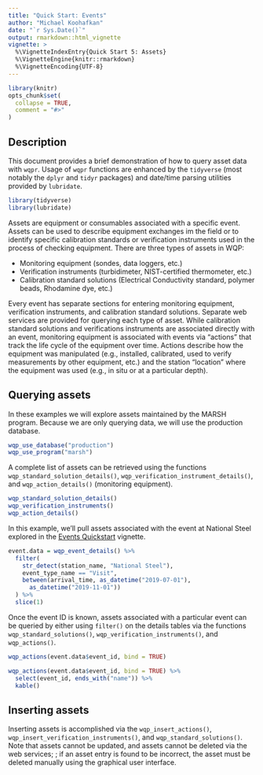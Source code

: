 ```yaml
---
title: "Quick Start: Events"
author: "Michael Koohafkan"
date: "`r Sys.Date()`"
output: rmarkdown::html_vignette
vignette: >
  %\VignetteIndexEntry{Quick Start 5: Assets}
  %\VignetteEngine{knitr::rmarkdown}
  %\VignetteEncoding{UTF-8}
---
```


```r
library(knitr)
opts_chunk$set(
  collapse = TRUE,
  comment = "#>"
)
```

## Description

This document provides a brief demonstration of how to query asset data
with `wqpr`. Usage of `wqpr` functions are enhanced by the `tidyverse`
(most notably the `dplyr` and `tidyr` packages) and date/time parsing
utilities provided by `lubridate`.

```r
library(tidyverse)
library(lubridate)
```

Assets are equipment or consumables associated with a
specific event. Assets can be used to describe equipment exchanges
im the field or to identify specific calibration standards or
verification instruments used in the process of checking equipment. 
There are three types of assets in WQP:

- Monitoring equipment (sondes, data loggers, etc.)
- Verification instruments (turbidimeter, NIST-certified thermometer, etc.)
- Calibration standard solutions (Electrical Conductivity standard,
  polymer beads, Rhodamine dye, etc.)

Every event has separate sections for entering monitoring equipment,
verification instruments, and calibration standard solutions. 
Separate web services are provided for querying each type of asset.
While calibration standard solutions and verifications instruments
are associated directly with an event, monitoring equipment is
associated with events via "actions" that track the life
cycle of the equipment over time. Actions describe how the
equipment was manipulated (e.g., installed, calibrated, used to
verify measurements by other equipment, etc.) and the station
"location" where the equipment was used (e.g., in situ or at a
particular depth). 

## Querying assets

In these examples we will explore
assets maintained by the MARSH program. Because we are only querying data,
we will use the production database.

```r
wqp_use_database("production")
wqp_use_program("marsh")
```

A complete list of assets can be retrieved using the functions
`wqp_standard_solution_details()`,
`wqp_verification_instrument_details()`, and
`wqp_action_details()` (monitoring equipment).

```r
wqp_standard_solution_details()
wqp_verification_instruments()
wqp_action_details()
```

In this example, we'll pull assets associated with the event at
National Steel explored in the
[Events Quickstart](quickstart-events.html) vignette. 

```r
event.data = wqp_event_details() %>%
  filter(
    str_detect(station_name, "National Steel"),
    event_type_name == "Visit",
    between(arrival_time, as_datetime("2019-07-01"),
      as_datetime("2019-11-01"))
  ) %>%
  slice(1)
```

Once the event ID is known, assets associated with a particular event
can be queried by either using `filter()` on the details tables
via the functions `wqp_standard_solutions()`,
`wqp_verification_instruments()`, and `wqp_actions()`.

```r
wqp_actions(event.data$event_id, bind = TRUE)
```

```r
wqp_actions(event.data$event_id, bind = TRUE) %>%
  select(event_id, ends_with("name")) %>%
  kable()
```

## Inserting assets

Inserting assets is accomplished via the `wqp_insert_actions()`,
`wqp_insert_verification_instruments()`, and
`wqp_standard_solutions()`. Note that assets cannot be updated,
and assets cannot be deleted via the web services; ; if an asset
entry is found to be incorrect, the asset must be deleted
manually using the graphical user interface.
